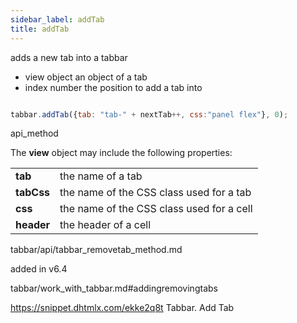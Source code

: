 ```yaml
---
sidebar_label: addTab
title: addTab
---
```



          



<Short>
 adds a new tab into a tabbar



</Short>



- view 		object		an object of a tab 
- index 	number		the position to add a tab into



~~~js

tabbar.addTab({tab: "tab-" + nextTab++, css:"panel flex"}, 0);


~~~
 api_method

<Descr>

The <strong>view</strong> object may include the following properties:

<table class="webixdoc_links">
	<tbody>
        <tr>
			<td class="webixdoc_links0"><b>tab</b></td>
			<td>the name of a tab</td>
		</tr>
        <tr>
			<td class="webixdoc_links0"><b>tabCss</b></td>
			<td>the name of the CSS class used for a tab</td>
		</tr>
        <tr>
			<td class="webixdoc_links0"><b>css</b></td>
			<td>the name of the CSS class used for a cell</td>
		</tr>
        <tr>
			<td class="webixdoc_links0"><b>header</b></td>
			<td>the header of a cell</td>
		</tr>
    </tbody>
</table>


</Descr>


 tabbar/api/tabbar_removetab_method.md

 added in v6.4

 tabbar/work_with_tabbar.md#addingremovingtabs

 https://snippet.dhtmlx.com/ekke2q8t	Tabbar. Add Tab